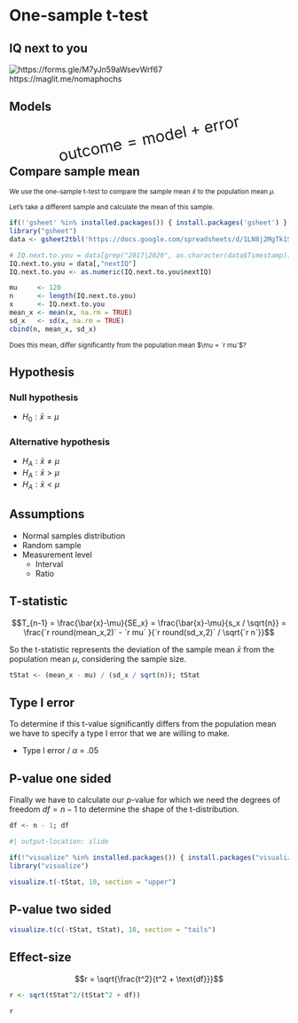 # One-sample t-test {.section}

## IQ next to you

::: {.r-stack}

![https://forms.gle/M7yJn59aWsevWrf67](../../../../topics/t-test_one-sample/nomaphochs.png)
<br>
https://maglit.me/nomaphochs

:::

## Models {.center}

<div style="font-size:200%; transform: rotate(-11deg);">
$$\text{outcome} = \text{model} + \text{error}$$
</div>

## Compare sample mean {.smaller}

<small>
We use the one-sample t-test to compare the sample mean $\bar{x}$ to the population mean $\mu$. 

Let's take a different sample and calculate the mean of this sample.
</small>

```r
if(!'gsheet' %in% installed.packages()) { install.packages('gsheet') }
library("gsheet")
data <- gsheet2tbl('https://docs.google.com/spreadsheets/d/1LN8j2MgTk1Su-hZCbFjexiUKQx-LmbgGqlpN6YzF2jQ/edit?usp=sharing')

# IQ.next.to.you = data[grep("2017|2020", as.character(data$Timestamp)),"IQ next to you"]
IQ.next.to.you = data[,"nextIQ"]
IQ.next.to.you <- as.numeric(IQ.next.to.you$nextIQ)
```



```r
mu     <- 120
n      <- length(IQ.next.to.you)
x      <- IQ.next.to.you
mean_x <- mean(x, na.rm = TRUE)
sd_x   <- sd(x, na.rm = TRUE)
cbind(n, mean_x, sd_x)
```

<small>
Does this mean, differ significantly from the population mean $\mu = `r mu`$?
</small>

## Hypothesis {.subsection}

### Null hypothesis

* $H_0: \bar{x} = \mu$

### Alternative hypothesis

* $H_A: \bar{x} \neq \mu$
* $H_A: \bar{x} > \mu$
* $H_A: \bar{x} < \mu$

## Assumptions

* Normal samples distribution
* Random sample
* Measurement level
    * Interval
    * Ratio

## T-statistic

$$T_{n-1} = \frac{\bar{x}-\mu}{SE_x} = \frac{\bar{x}-\mu}{s_x / \sqrt{n}} = \frac{`r round(mean_x,2)` - `r mu` }{`r round(sd_x,2)` / \sqrt{`r n`}}$$

So the t-statistic represents the deviation of the sample mean $\bar{x}$ from the population mean $\mu$, considering the sample size.

```r
tStat <- (mean_x - mu) / (sd_x / sqrt(n)); tStat
```

## Type I error {.subsection}

To determine if this t-value significantly differs from the population mean we have to specify a type I error that we are willing to make.

* Type I error / $\alpha$ = .05

## P-value one sided {.subsection}

Finally we have to calculate our _p_-value for which we need the degrees of freedom $df = n - 1$ to determine the shape of the t-distribution.

```r
df <- n - 1; df
```

```r
#| output-location: slide

if(!"visualize" %in% installed.packages()) { install.packages("visualize") }
library("visualize")

visualize.t(-tStat, 10, section = "upper")
```

## P-value two sided {.subsection}

```r
visualize.t(c(-tStat, tStat), 10, section = "tails")
```

## Effect-size

$$r = \sqrt{\frac{t^2}{t^2 + \text{df}}}$$

```r
r <- sqrt(tStat^2/(tStat^2 + df))

r
```
